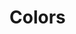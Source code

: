 
<Meta title='Design Token/Colors' />

# Colors

<div class='pt-32'>
  <ColorPalette>
    <ColorItem
      title='Reef Green'
      subtitle='Vibrant Nature'
      colors={{
        '100': '#e0fddb',
        '200': '#c0fbb6',
        '300': '#a1f992',
        '400': '#81f76d',
        '500': '#62f549',
        '600': '#4ec43a',
        '700': '#3b932c',
        '800': '#27621d',
        '900': '#14310f',
      }}
    />
  </ColorPalette>
</div>
